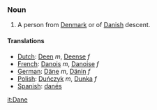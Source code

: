 ===Noun===
#A person from [[Denmark]] or of [[Danish]] descent.
====Translations====
*[[Dutch]]: [[Deen]] ''m'', [[Deense]] ''f''
*[[French]]: [[Danois]] ''m'', [[Danoise]] ''f''
*[[German]]: [[Däne]] ''m'', [[Dänin]] ''f''
*[[Polish]]: [[Duńczyk]] ''m'', [[Dunka]] ''f''
*[[Spanish]]: [[danés]]

[[it:Dane]]